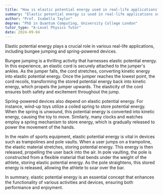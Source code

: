 ```yaml
---
title: "How is elastic potential energy used in real-life applications?"
summary: "Elastic potential energy is used in real-life applications such as bungee jumping and spring-powered devices."
author: "Prof. Isabella Taylor"
degree: "PhD in Quantum Computing, University College London"
tutor_type: "A-Level Physics Tutor"
date: 2024-09-04
---
```


Elastic potential energy plays a crucial role in various real-life applications, including bungee jumping and spring-powered devices.

Bungee jumping is a thrilling activity that harnesses elastic potential energy. In this experience, an elastic cord is securely attached to the jumper's ankles. As the jumper falls, the cord stretches, converting kinetic energy into elastic potential energy. Once the jumper reaches the lowest point, the cord recoils, transforming the stored potential energy back into kinetic energy, which propels the jumper upwards. The elasticity of the cord ensures both safety and excitement throughout the jump.

Spring-powered devices also depend on elastic potential energy. For instance, wind-up toys utilize a coiled spring to store potential energy. When the spring is unwound, this potential energy is converted into kinetic energy, causing the toy to move. Similarly, many clocks and watches employ a spring mechanism to store energy, which is gradually released to power the movement of the hands.

In the realm of sports equipment, elastic potential energy is vital in devices such as trampolines and pole vaults. When a user jumps on a trampoline, the elastic material stretches, storing potential energy. This energy is then released, propelling the user back into the air. In pole vaulting, the pole is constructed from a flexible material that bends under the weight of the athlete, storing elastic potential energy. As the pole straightens, this stored energy is released, allowing the athlete to soar over the bar.

In summary, elastic potential energy is an essential concept that enhances the functionality of various activities and devices, ensuring both performance and enjoyment.
    